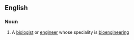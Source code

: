 ==English==

===Noun===
{{en-noun}}

# A [[biologist]] or [[engineer]] whose speciality is [[bioengineering]]